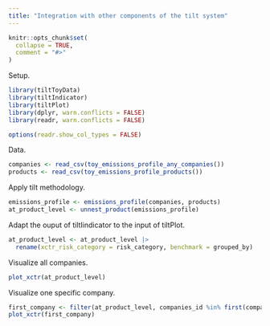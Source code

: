```yaml
---
title: "Integration with other components of the tilt system"
---
```


```r
knitr::opts_chunk$set(
  collapse = TRUE,
  comment = "#>"
)
```

Setup.

```r
library(tiltToyData)
library(tiltIndicator)
library(tiltPlot)
library(dplyr, warn.conflicts = FALSE)
library(readr, warn.conflicts = FALSE)

options(readr.show_col_types = FALSE)
```

Data.

```r
companies <- read_csv(toy_emissions_profile_any_companies())
products <- read_csv(toy_emissions_profile_products())
```

Apply tilt methodology.

```r
emissions_profile <- emissions_profile(companies, products)
at_product_level <- unnest_product(emissions_profile)
```

Adapt the ouput of tiltIindicator to the input of tiltPlot.

```r
at_product_level <- at_product_level |>
  rename(xctr_risk_category = risk_category, benchmark = grouped_by)
```

Visualize all companies.

```r
plot_xctr(at_product_level)
```

Visualize one specific company.

```r
first_company <- filter(at_product_level, companies_id %in% first(companies_id))
plot_xctr(first_company)
```
